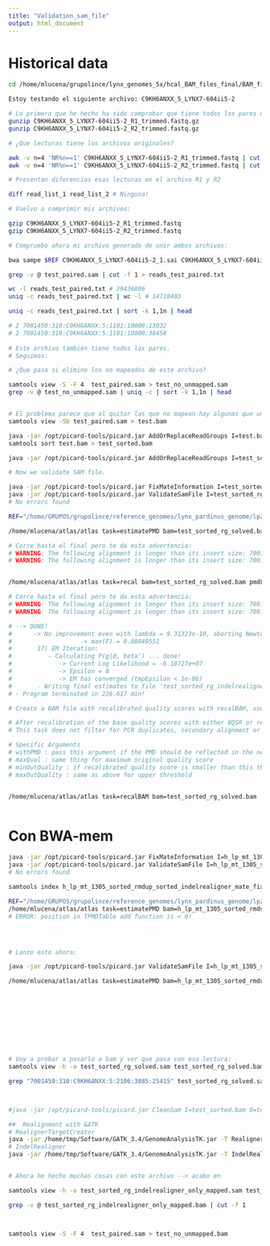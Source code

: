 ```yaml
---
title: "Validation_sam_file"
output: html_document
---
```


# Historical data

```bash

cd /home/mlucena/grupolince/lynx_genomes_5x/hcal_BAM_files_final/BAM_files_LYNX_14_LYNX_17_BWA-aln

Estoy testando el siguiente archivo: C9KH6ANXX_5_LYNX7-604ii5-2

# Lo primero que he hecho ha sido comprobar que tiene todos los pares de lecturas:
gunzip C9KH6ANXX_5_LYNX7-604ii5-2_R1_trimmed.fastq.gz
gunzip C9KH6ANXX_5_LYNX7-604ii5-2_R2_trimmed.fastq.gz

# ¿Que lecturas tiene los archivos originales?

awk -v n=4 'NR%n==1' C9KH6ANXX_5_LYNX7-604ii5-2_R1_trimmed.fastq | cut -d' ' -f 1 > read_list_1
awk -v n=4 'NR%n==1' C9KH6ANXX_5_LYNX7-604ii5-2_R2_trimmed.fastq | cut -d' ' -f 1 > read_list_2

# Presentan diferencias esas lecturas en el archivo R1 y R2

diff read_list_1 read_list_2 # Ninguna!

# Vuelvo a comprimir mis archivos:

gzip C9KH6ANXX_5_LYNX7-604ii5-2_R1_trimmed.fastq
gzip C9KH6ANXX_5_LYNX7-604ii5-2_R2_trimmed.fastq

# Compruebo ahora mi archivo generado de unir ambos archivos:

bwa sampe $REF C9KH6ANXX_5_LYNX7-604ii5-2_1.sai C9KH6ANXX_5_LYNX7-604ii5-2_1.sai C9KH6ANXX_5_LYNX7-604ii5-2_R1_trimmed.fastq.gz C9KH6ANXX_5_LYNX7-604ii5-2_R2_trimmed.fastq.gz > test_paired.sam

grep -v @ test_paired.sam | cut -f 1 > reads_test_paired.txt

wc -l reads_test_paired.txt # 29436806
uniq -c reads_test_paired.txt | wc -l # 14718403

uniq -c reads_test_paired.txt | sort -k 1,1n | head

# 2 7001450:310:C9KH6ANXX:5:1101:10000:13032
# 2 7001450:310:C9KH6ANXX:5:1101:10000:38458
  
# Este archivo también tiene todos los pares.
# Seguimos:

# ¿Que pasa si elimino los no mapeados de este archivo?

samtools view -S -F 4  test_paired.sam > test_no_unmapped.sam
grep -v @ test_no_unmapped.sam | uniq -c | sort -k 1,1n | head


# El problema parece que al quitar las que no mapean hay algunas que una de la pareja si mapea
samtools view -Sb test_paired.sam > test.bam

java -jar /opt/picard-tools/picard.jar AddOrReplaceReadGroups I=test.bam O=test_rg.bam RGID=test RGLB=test_lib RGPL=Illumina RGPU=test RGSM=test VALIDATION_STRINGENCY=LENIENT 
samtools sort test.bam > test_sorted.bam

java -jar /opt/picard-tools/picard.jar AddOrReplaceReadGroups I=test_sorted.bam O=test_sorted_rg.bam RGID=test RGLB=test_lib RGPL=Illumina RGPU=test RGSM=test VALIDATION_STRINGENCY=LENIENT 

# Now we validate SAM file. 

java -jar /opt/picard-tools/picard.jar FixMateInformation I=test_sorted_rg.bam O=test_sorted_rg_solved.bam VALIDATION_STRINGENCY=LENIENT
java -jar /opt/picard-tools/picard.jar ValidateSamFile I=test_sorted_rg_solved.bam MODE=SUMMARY MAX_OPEN_TEMP_FILES=1000 IGNORE=INVALID_MAPPING_QUALITY IGNORE=INVALID_CIGAR
# No errors found

REF="/home/GRUPOS/grupolince/reference_genomes/lynx_pardinus_genome/lp23_without_repetitive_transposable_low_complexity.fa"

/home/mlucena/atlas/atlas task=estimatePMD bam=test_sorted_rg_solved.bam fasta=$REF  verbose 

# Corre hasta el final pero te da esta advertencia:
# WARNING: The following alignment is longer than its insert size: 7001450:310:C9KH6ANXX:5:2106:3885:25415
# WARNING: The following alignment is longer than its insert size: 7001450:310:C9KH6ANXX:5:2316:9994:49343


/home/mlucena/atlas/atlas task=recal bam=test_sorted_rg_solved.bam pmdFile=test_sorted_rg_solved_PMD_input_Empiric.txt regions=/home/mlucena/grupolince/ultra_conserved_regions/lynx_coordinates_UCNE.bed equalBaseFreq verbose

# Corre hasta el final pero te da esta advertencia:
# WARNING: The following alignment is longer than its insert size: 7001450:310:C9KH6ANXX:5:2106:3885:25415
# WARNING: The following alignment is longer than its insert size: 7001450:310:C9KH6ANXX:5:2316:9994:49343

# --> DONE!
#      -> No improvement even with lambda = 9.31323e-10, aborting Newton-Raphson.
#                   -> max(F) = 0.00049551
#       17) EM Iteration:
#          - Calculating P(g|d, beta') ... done!
#             -> Current Log Likelihood = -6.10727e+07
#             -> Epsilon = 0
#             -> EM has converged (tmpEpsilon < 1e-06)
#       - Writing final estimates to file 'test_sorted_rg_indelrealigner_recalibrationEM.txt' ... done!
# - Program terminated in 226.617 min!

# Create a BAM file with recalibrated quality scores with recalBAM, use this file in subsequent steps

# After recalibration of the base quality scores with either BQSR or recal, it is possible to print a BAM file with the newly estimated quality scores with recalBAM. By default, if a recalibrated quality is higher than 93 or lower than 0 it will be replaced by the respective limit. This is the range of ASCII characters. However, some tools such as GATK do not accept quality scores higher than 42 (this is the maximum quality that illumina will output). If you plan to use the recalibrated BAM file with GATK, use the option maxOutQuality=42.
# This task does not filter for PCR duplicates, secondary alignment or proper pairs.

# Specific Arguments
# withPMD : pass this argument if the PMD should be reflected in the new quality scores. If the called base is a T or an A and the reference is a C or G, respectively, the recalibrated error rate minQual : minimum qual of base in original BAM file required for it to be taken into account. If the original quality score is smaller than this, it will not be recalibrated and output as is.
# maxQual : same thing for maximum original quality score
# minOutQuality : if recalibrated quality score is smaller than this threshold, the quality output in the recalibrated BAM file will be set to the given threshold
# maxOutQuality : same as above for upper threshold


/home/mlucena/atlas/atlas task=recalBAM bam=test_sorted_rg_solved.bam  recal=test_sorted_rg_solved_recalibrationEM.txt pmdFile=test_sorted_rg_solved_PMD_input_Empiric.txt fasta=$REF withPMD maxOutQuality=42 verbose



```




# Con BWA-mem

```bash

java -jar /opt/picard-tools/picard.jar FixMateInformation I=h_lp_mt_1305_sorted_rmdup_sorted_indelrealigner.bam O=h_lp_mt_1305_sorted_rmdup_sorted_indelrealigner_mate_fixed.bam VALIDATION_STRINGENCY=LENIENT
java -jar /opt/picard-tools/picard.jar ValidateSamFile I=h_lp_mt_1305_sorted_rmdup_sorted_indelrealigner_mate_fixed.bam MODE=SUMMARY MAX_OPEN_TEMP_FILES=1000 IGNORE=INVALID_MAPPING_QUALITY IGNORE=INVALID_CIGAR
# No errors found

samtools index h_lp_mt_1305_sorted_rmdup_sorted_indelrealigner_mate_fixed.bam

REF="/home/GRUPOS/grupolince/reference_genomes/lynx_pardinus_genome/lp23_without_repetitive_transposable_low_complexity.fa"
/home/mlucena/atlas/atlas task=estimatePMD bam=h_lp_mt_1305_sorted_rmdup_sorted_indelrealigner_mate_fixed.bam fasta=$REF  verbose 
# ERROR: position in TPMDTable add function is < 0!




# Lanzo esto ahora:

java -jar /opt/picard-tools/picard.jar ValidateSamFile I=h_lp_mt_1305_sorted_rmdup_sorted_indelrealigner.bam MODE=SUMMARY MAX_OPEN_TEMP_FILES=1000 IGNORE=INVALID_MAPPING_QUALITY IGNORE=INVALID_CIGAR

/home/mlucena/atlas/atlas task=estimatePMD bam=h_lp_mt_1305_sorted_rmdup_sorted_indelrealigner.bam fasta=$REF  verbose 










# Voy a probar a pasarlo a bam y ver que pasa con esa lectura:
samtools view -h -o test_sorted_rg_solved.sam test_sorted_rg_solved.bam

grep "7001450:310:C9KH6ANXX:5:2106:3885:25415" test_sorted_rg_solved.sam



#java -jar /opt/picard-tools/picard.jar CleanSam I=test_sorted.bam O=test_sorted_clean.bam

## 	Realignment with GATK	
# RealignerTargetCreator
java -jar /home/tmp/Software/GATK_3.4/GenomeAnalysisTK.jar -T RealignerTargetCreator -nt 24 -R $REF -I test_sorted_rg.bam -o test_sorted_rg_realignertargetcreator.intervals
# IndelRealigner
java -jar /home/tmp/Software/GATK_3.4/GenomeAnalysisTK.jar -T IndelRealigner -R $REF -targetIntervals test_sorted_rg_realignertargetcreator.intervals -I test_sorted_rg.bam -o test_sorted_rg_indelrealigner.bam


# Ahora he hecho muchas cosas con este archivo --> acabo en 

samtools view -h -o test_sorted_rg_indelrealigner_only_mapped.sam test_sorted_rg_indelrealigner_only_mapped.bam

grep -v @ test_sorted_rg_indelrealigner_only_mapped.bam | cut -f 1



samtools view -S -F 4  test_paired.sam > test_no_unmapped.bam


```

